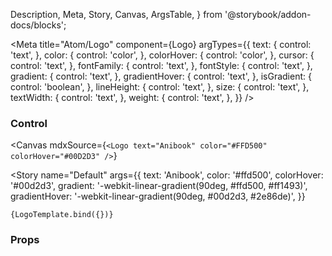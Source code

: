   Description,
  Meta,
  Story,
  Canvas,
  ArgsTable,
} from '@storybook/addon-docs/blocks';

<Meta
  title="Atom/Logo"
  component={Logo}
  argTypes={{
    text: {
      control: 'text',
    },
    color: {
      control: 'color',
    },
    colorHover: {
      control: 'color',
    },
    cursor: {
      control: 'text',
    },
    fontFamily: {
      control: 'text',
    },
    fontStyle: {
      control: 'text',
    },
    gradient: {
      control: 'text',
    },
    gradientHover: {
      control: 'text',
    },
    isGradient: {
      control: 'boolean',
    },
    lineHeight: {
      control: 'text',
    },
    size: {
      control: 'text',
    },
    textWidth: {
      control: 'text',
    },
    weight: {
      control: 'text',
    },
  }}
/>


### Control

<Canvas
  mdxSource={`<Logo text="Anibook" color="#FFD500" colorHover="#00D2D3" />`}
>
  <Story
    name="Default"
    args={{
      text: 'Anibook',
      color: '#ffd500',
      colorHover: '#00d2d3',
      gradient: '-webkit-linear-gradient(90deg, #ffd500, #ff1493)',
      gradientHover: '-webkit-linear-gradient(90deg, #00d2d3, #2e86de)',
    }}
  >
    {LogoTemplate.bind({})}
  </Story>
</Canvas>

### Props

<ArgsTable of={Logo} />
